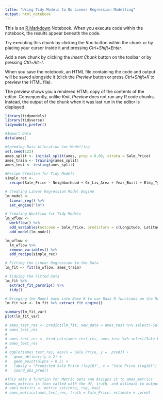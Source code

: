 ```yaml
---
title: "Using Tidy Models to Do Linear Regression Modelling"
output: html_notebook
---
```


This is an [R Markdown](http://rmarkdown.rstudio.com) Notebook. When you execute code within the notebook, the results appear beneath the code. 

Try executing this chunk by clicking the *Run* button within the chunk or by placing your cursor inside it and pressing *Ctrl+Shift+Enter*. 

Add a new chunk by clicking the *Insert Chunk* button on the toolbar or by pressing *Ctrl+Alt+I*.

When you save the notebook, an HTML file containing the code and output will be saved alongside it (click the *Preview* button or press *Ctrl+Shift+K* to preview the HTML file).

The preview shows you a rendered HTML copy of the contents of the editor. Consequently, unlike *Knit*, *Preview* does not run any R code chunks. Instead, the output of the chunk when it was last run in the editor is displayed.

```r
library(tidymodels)
library(tidyverse)
tidymodels_prefer()
```


```r
#Import Data
data(ames)

#Spending Data Allocation for Modelling
set.seed(123)
ames_split <- initial_split(ames, prop = 0.80, strata = Sale_Price)
ames_train <- training(ames_split)
ames_test <- testing(ames_split)

#Recipe Creation for Tidy Models
simple_rec <-
  recipe(Sale_Price ~ Neighborhood + Gr_Liv_Area + Year_Built + Bldg_Type, data = ames_train)

# Creating Linear Regression Model Engine
lm_model <-
  linear_reg() %>%
  set_engine("lm")

# Creating Workflow for Tidy Models
lm_wflow <-
  workflow() %>%
  add_variables(outcome = Sale_Price, predictors = c(Longitude, Latitude))%>%
  add_model(lm_model)

lm_wflow <-
  lm_wflow %>%
  remove_variables() %>%
  add_recipe(simple_rec)

# Fitting the Linear Regression to the Data
lm_fit <- fit(lm_wflow, ames_train)

# Tidying the Fitted Data
lm_fit %>%
  extract_fit_parsnip() %>%
  tidy()

# Bringing the Model back into Base R to use Base R functions on the Model
lm_fit_var <- lm_fit %>% extract_fit_engine()

summary(lm_fit_var)
plot(lm_fit_var)
```

```r
# ames_test_res <- predict(lm_fit, new_data = ames_test %>% select(-Sale_Price))
# ames_test_res
# 
# ames_test_res <- bind_cols(ames_test_res, ames_test %>% select(Sale_Price))
# ames_test_res
# 
# ggplot(ames_test_res, aes(x = Sale_Price, y = .pred)) +
#   geom_abline(lty = 2) +
#   geom_point(alpha = 0.5) +
#   labs(y = "Predicted Sale Price (log10)", x = "Sale Price (log10)") +
#   coord_obs_pred()

#This sets a function for Metric Sets and Assigns it to ames_metrics
#ames_metrics is then called with the df, truth, and estimate to output the tibble.
# ames_metrics <- metric_set(rmse, rsq, mae)
# ames_metrics(ames_test_res, truth = Sale_Price, estimate = .pred)
```

